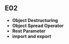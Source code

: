 ## E02


- **Object Destructuring**
- **Object Spread Operator**
- **Rest Parameter**
- **import and export**

